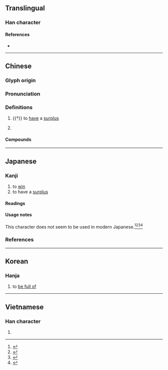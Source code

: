 {{character info}}
==Translingual==

===Han character===
{{Han char|rn=38|rad=女|as=13|sn=16|four=00217|canj=YNV|ids=⿱吂⿲月女凡}}

====References====
* {{Han ref|kx=0272.251|dkj=06776|dj=0541.160|hdz=32113.090|uh=5B34|ud=23348|bh=BEC6|bd=48838}}

----

==Chinese==
{{zh-forms}}

===Glyph origin===
{{Han etym}}

===Pronunciation===
{{zh-pron
|m=yíng
|c=jing4
|h=pfs=
|md=
|mn=
|w=
|mc=y
|oc=y
|cat=v,pn
}}

===Definitions===
{{zh-hanzi}}

# {{†}} to [[have]] a [[surplus]]
# {{lb|zh|archaic|classical}} {{surname|zh}}

====Compounds====
{{zh-der|不嬴|嬴餘|嬴絀|嬴糧|嬴政|嬴利}}

----

==Japanese==

===Kanji===
{{ja-kanji|grade=|rs=女13}}

# to [[win]]
# to have a [[surplus]]

====Readings====
{{ja-readings
|on=[[えい]] (ei)
}}

====Usage notes====
This character does not seem to be used in modern Japanese.<ref name="KDJ">{{R:Kokugo Dai Jiten}}</ref><ref name="DJR">{{R:Daijirin}}</ref><ref name="DJS">{{R:Daijisen}}</ref><ref name="SMK5">{{R:Shinmeikai5}}</ref>

===References===
<references/>

----

==Korean==

===Hanja===
{{ko-hanja|hangeul=영|rv=yeong|mr=yŏng}}

# to [[be full of]]

----

==Vietnamese==

===Han character===
{{vi-hantu|[[doanh]]|rs=女13}}

# {{rfdef|vi|sort=女13}}